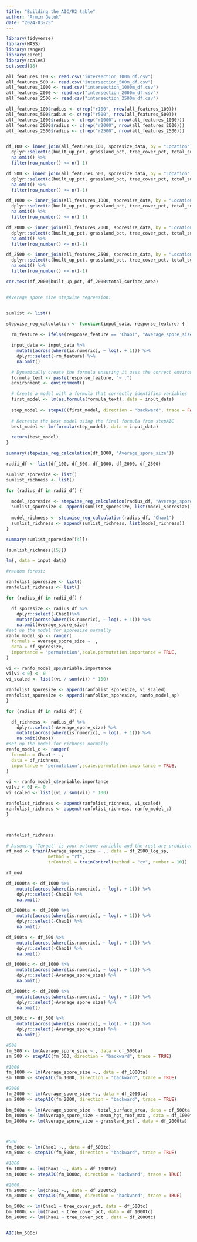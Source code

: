 ---
title: "Building the AIC/R2 table"
author: "Armin Geluk"
date: "2024-03-25"
---
```{r}
library(tidyverse)
library(MASS)
library(ranger)
library(caret)
library(scales)
set.seed(18)
```

```{r}
all_features_100 <- read.csv("intersection_100m_df.csv")
all_features_500 <- read.csv("intersection_500m_df.csv")
all_features_1000 <- read.csv("intersection_1000m_df.csv")
all_features_2000 <- read.csv("intersection_2000m_df.csv")
all_features_2500 <- read.csv("intersection_2500m_df.csv")

all_features_100$radius <- c(rep("r100", nrow(all_features_100)))
all_features_500$radius <- c(rep("r500", nrow(all_features_500)))
all_features_1000$radius <- c(rep("r1000", nrow(all_features_1000)))
all_features_2000$radius <- c(rep("r2000", nrow(all_features_2000)))
all_features_2500$radius <- c(rep("r2500", nrow(all_features_2500)))


df_100 <- inner_join(all_features_100, sporesize_data, by = "Location") %>%
  dplyr::select(c(built_up_pct, grassland_pct, tree_cover_pct, total_surface_area, NDVI, mean_hgt_roof_max, Average_spore_size, Chao1)) %>%
  na.omit() %>%
  filter(row_number() <= n()-1)

df_500 <- inner_join(all_features_500, sporesize_data, by = "Location") %>%
  dplyr::select(c(built_up_pct, grassland_pct, tree_cover_pct, total_surface_area, NDVI, mean_hgt_roof_max, Average_spore_size, Chao1)) %>%
  na.omit() %>%
  filter(row_number() <= n()-1)

df_1000 <- inner_join(all_features_1000, sporesize_data, by = "Location") %>%
  dplyr::select(c(built_up_pct, grassland_pct, tree_cover_pct, total_surface_area, NDVI, mean_hgt_roof_max, Average_spore_size, Chao1)) %>%
  na.omit() %>%
  filter(row_number() <= n()-1)

df_2000 <- inner_join(all_features_2000, sporesize_data, by = "Location") %>%
  dplyr::select(c(built_up_pct, grassland_pct, tree_cover_pct, total_surface_area, NDVI, mean_hgt_roof_max, Average_spore_size, Chao1)) %>%
  na.omit() %>%
  filter(row_number() <= n()-1)

df_2500 <- inner_join(all_features_2500, sporesize_data, by = "Location") %>%
  dplyr::select(c(built_up_pct, grassland_pct, tree_cover_pct, total_surface_area, NDVI, mean_hgt_roof_max, Average_spore_size, Chao1)) %>%
  na.omit() %>%
  filter(row_number() <= n()-1)

cor.test(df_2000$built_up_pct, df_2000$total_surface_area)

```

```{r}


```


```{r}
#Average spore size stepwise regression:


sumlist <- list()

stepwise_reg_calculation <- function(input_data, response_feature) {
  
  rm_feature <- ifelse(response_feature == "Chao1", "Average_spore_size", "Chao1") 

  input_data <- input_data %>%  
    mutate(across(where(is.numeric), ~ log(. + 1))) %>%
    dplyr::select(-rm_feature) %>%
    na.omit()

  # Dynamically create the formula ensuring it uses the correct environment
  formula_text <- paste(response_feature, "~ .")
  environment <- environment()

  # Create a model with a formula that correctly identifies variables
  first_model <- lm(as.formula(formula_text), data = input_data)
  
  step_model <- stepAIC(first_model, direction = "backward", trace = FALSE)
  
  # Recreate the best model using the final formula from stepAIC
  best_model <- lm(formula(step_model), data = input_data)

  return(best_model)
}


```

```{r}



summary(stepwise_reg_calculation(df_1000, "Average_spore_size"))

radii_df <- list(df_100, df_500, df_1000, df_2000, df_2500)

sumlist_sporesize <- list()
sumlist_richness <- list()

for (radius_df in radii_df) {
  
  model_sporesize <- stepwise_reg_calculation(radius_df, "Average_spore_size")
  sumlist_sporesize <- append(sumlist_sporesize, list(model_sporesize))
  
  model_richness <- stepwise_reg_calculation(radius_df, "Chao1")
  sumlist_richness <- append(sumlist_richness, list(model_richness))
}

summary(sumlist_sporesize[[4]])

(sumlist_richness[[5]])

lm(, data = input_data)

```


```{r}
#random forest:

ranfolist_sporesize <- list()
ranfolist_richness <- list()

for (radius_df in radii_df) {

  df_sporesize <- radius_df %>% 
    dplyr::select(-Chao1)%>%
    mutate(across(where(is.numeric), ~ log(. + 1))) %>%
    na.omit(Average_spore_size)
#set up the model for sporesize normally
ranfo_model_sp <- ranger(
  formula = Average_spore_size ~ ., 
  data = df_sporesize,
  importance = 'permutation',scale.permutation.importance = TRUE,
)

vi <- ranfo_model_sp$variable.importance 
vi[vi < 0] <- 0
vi_scaled <- list((vi / sum(vi)) * 100)

ranfolist_sporesize <- append(ranfolist_sporesize, vi_scaled)
ranfolist_sporesize <- append(ranfolist_sporesize, ranfo_model_sp)
}

for (radius_df in radii_df) {

  df_richness <- radius_df %>% 
    dplyr::select(-Average_spore_size) %>%
    mutate(across(where(is.numeric), ~ log(. + 1))) %>%
    na.omit(Chao1)
#set up the model for richness normally
ranfo_model_c <- ranger(
  formula = Chao1 ~ ., 
  data = df_richness,
  importance = 'permutation',scale.permutation.importance = TRUE,
)

vi <- ranfo_model_c$variable.importance 
vi[vi < 0] <- 0
vi_scaled <- list((vi / sum(vi)) * 100)

ranfolist_richness <- append(ranfolist_richness, vi_scaled)
ranfolist_richness <- append(ranfolist_richness, ranfo_model_c)
}



ranfolist_richness

```

```{r}
# Assuming 'Target' is your outcome variable and the rest are predictors
rf_mod <- train(Average_spore_size ~ ., data = df_2500_log_sp, 
                method = "rf", 
                trControl = trainControl(method = "cv", number = 10))

rf_mod
```


```{r}
df_1000ta <- df_1000 %>%  
    mutate(across(where(is.numeric), ~ log(. + 1))) %>%
    dplyr::select(-Chao1) %>%
    na.omit()

df_2000ta <- df_2000 %>%  
    mutate(across(where(is.numeric), ~ log(. + 1))) %>%
    dplyr::select(-Chao1) %>%
    na.omit()

df_500ta <- df_500 %>%  
    mutate(across(where(is.numeric), ~ log(. + 1))) %>%
    dplyr::select(-Chao1) %>%
    na.omit()

df_1000tc <- df_1000 %>%  
    mutate(across(where(is.numeric), ~ log(. + 1))) %>%
    dplyr::select(-Average_spore_size) %>%
    na.omit()

df_2000tc <- df_2000 %>%  
    mutate(across(where(is.numeric), ~ log(. + 1))) %>%
    dplyr::select(-Average_spore_size) %>%
    na.omit()

df_500tc <- df_500 %>%  
    mutate(across(where(is.numeric), ~ log(. + 1))) %>%
    dplyr::select(-Average_spore_size) %>%
    na.omit()

#500
fm_500 <- lm(Average_spore_size ~., data = df_500ta)
sm_500 <- stepAIC(fm_500, direction = "backward", trace = TRUE)

#1000
fm_1000 <- lm(Average_spore_size ~., data = df_1000ta)
sm_1000 <- stepAIC(fm_1000, direction = "backward", trace = TRUE)

#2000
fm_2000 <- lm(Average_spore_size ~., data = df_2000ta)
sm_2000 <- stepAIC(fm_2000, direction = "backward", trace = TRUE)

bm_500a <- lm(Average_spore_size ~ total_surface_area, data = df_500ta)
bm_1000a <- lm(Average_spore_size ~ mean_hgt_roof_max , data = df_1000ta)
bm_2000a <- lm(Average_spore_size ~ grassland_pct , data = df_2000ta)



#500
fm_500c <- lm(Chao1 ~., data = df_500tc)
sm_500c <- stepAIC(fm_500c, direction = "backward", trace = TRUE)

#1000
fm_1000c <- lm(Chao1 ~., data = df_1000tc)
sm_1000c <- stepAIC(fm_1000c, direction = "backward", trace = TRUE)

#2000
fm_2000c <- lm(Chao1 ~., data = df_2000tc)
sm_2000c <- stepAIC(fm_2000c, direction = "backward", trace = TRUE)

bm_500c <- lm(Chao1 ~ tree_cover_pct, data = df_500tc)
bm_1000c <- lm(Chao1 ~ tree_cover_pct, data = df_1000tc)
bm_2000c <- lm(Chao1 ~ tree_cover_pct , data = df_2000tc)


AIC(bm_500c)

```


